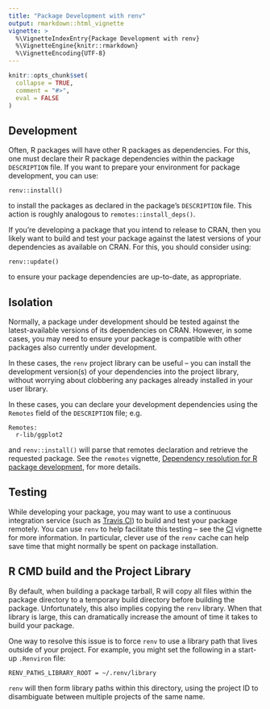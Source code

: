 ```yaml
---
title: "Package Development with renv"
output: rmarkdown::html_vignette
vignette: >
  %\VignetteIndexEntry{Package Development with renv}
  %\VignetteEngine{knitr::rmarkdown}
  %\VignetteEncoding{UTF-8}
---
```


```r
knitr::opts_chunk$set(
  collapse = TRUE,
  comment = "#>",
  eval = FALSE
)
```


## Development

Often, R packages will have other R packages as dependencies. For this, one must
declare their R package dependencies within the package `DESCRIPTION` file. If
you want to prepare your environment for package development, you can use:

```
renv::install()
```

to install the packages as declared in the package's `DESCRIPTION` file. This
action is roughly analogous to `remotes::install_deps()`.

If you're developing a package that you intend to release to CRAN, then you
likely want to build and test your package against the latest versions of your
dependencies as available on CRAN. For this, you should consider using:

```
renv::update()
```

to ensure your package dependencies are up-to-date, as appropriate.


## Isolation

Normally, a package under development should be tested against the
latest-available versions of its dependencies on CRAN. However, in some cases,
you may need to ensure your package is compatible with other packages also
currently under development.

In these cases, the `renv` project library can be useful -- you can install the
development version(s) of your dependencies into the project library, without
worrying about clobbering any packages already installed in your user library.

In these cases, you can declare your development dependencies using the
`Remotes` field of the `DESCRIPTION` file; e.g.

```
Remotes:
  r-lib/ggplot2
```

and `renv::install()` will parse that remotes declaration and retrieve the
requested package. See the `remotes` vignette,
[Dependency resolution for R package development][dependencies],
for more details.


## Testing

While developing your package, you may want to use a continuous integration
service (such as [Travis CI](https://www.travis-ci.org/)) to build and test
your package remotely. You can use `renv` to help facilitate this testing --
see the [CI][ci] vignette for more information. In particular, clever use of
the `renv` cache can help save time that might normally be spent on package
installation.


## R CMD build and the Project Library

By default, when building a package tarball, R will copy all files within the
package directory to a temporary build directory before building the package.
Unfortunately, this also implies copying the `renv` library. When that library
is large, this can dramatically increase the amount of time it takes to build
your package.

One way to resolve this issue is to force `renv` to use a library path that
lives outside of your project. For example, you might set the following in
a start-up `.Renviron` file:

```
RENV_PATHS_LIBRARY_ROOT = ~/.renv/library
```

`renv` will then form library paths within this directory, using the project ID
to disambiguate between multiple projects of the same name.





[ci]: https://CRAN.R-project.org/package=renv/vignettes/ci.html
[dependencies]: https://CRAN.R-project.org/package=remotes/vignettes/dependencies.html

